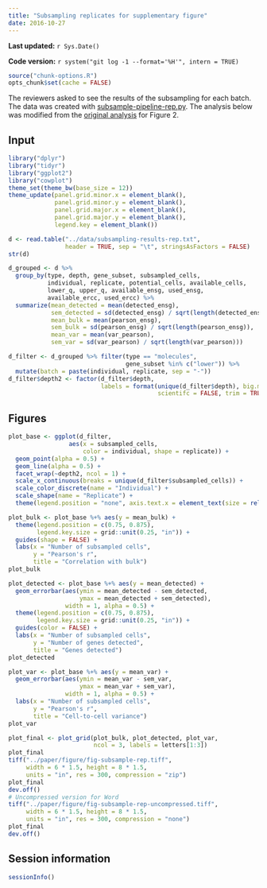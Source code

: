 ```yaml
---
title: "Subsampling replicates for supplementary figure"
date: 2016-10-27
---
```


**Last updated:** `r Sys.Date()`

**Code version:** `r system("git log -1 --format='%H'", intern = TRUE)`

```r
source("chunk-options.R")
opts_chunk$set(cache = FALSE)
```

The reviewers asked to see the results of the subsampling for each batch.
The data was created with [subsample-pipeline-rep.py](https://github.com/jdblischak/singleCellSeq/blob/master/code/subsample-pipeline-rep.py).
The analysis below was modified from the [original analysis](subsample-final.html) for Figure 2.

## Input

```r
library("dplyr")
library("tidyr")
library("ggplot2")
library("cowplot")
theme_set(theme_bw(base_size = 12))
theme_update(panel.grid.minor.x = element_blank(),
             panel.grid.minor.y = element_blank(),
             panel.grid.major.x = element_blank(),
             panel.grid.major.y = element_blank(),
             legend.key = element_blank())
```

```r
d <- read.table("../data/subsampling-results-rep.txt",
                header = TRUE, sep = "\t", stringsAsFactors = FALSE)
str(d)
```

```r
d_grouped <- d %>%
  group_by(type, depth, gene_subset, subsampled_cells,
           individual, replicate, potential_cells, available_cells,
           lower_q, upper_q, available_ensg, used_ensg,
           available_ercc, used_ercc) %>%
  summarize(mean_detected = mean(detected_ensg),
            sem_detected = sd(detected_ensg) / sqrt(length(detected_ensg)),
            mean_bulk = mean(pearson_ensg),
            sem_bulk = sd(pearson_ensg) / sqrt(length(pearson_ensg)),
            mean_var = mean(var_pearson),
            sem_var = sd(var_pearson) / sqrt(length(var_pearson)))
```

```r
d_filter <- d_grouped %>% filter(type == "molecules",
                                 gene_subset %in% c("lower")) %>%
  mutate(batch = paste(individual, replicate, sep = "-"))
d_filter$depth2 <- factor(d_filter$depth,
                          labels = format(unique(d_filter$depth), big.mark = ",",
                                          scientifc = FALSE, trim = TRUE))
```

## Figures

```r
plot_base <- ggplot(d_filter,
                 aes(x = subsampled_cells,
                     color = individual, shape = replicate)) +
  geom_point(alpha = 0.5) +
  geom_line(alpha = 0.5) +
  facet_wrap(~depth2, ncol = 1) +
  scale_x_continuous(breaks = unique(d_filter$subsampled_cells)) +
  scale_color_discrete(name = "Individual") +
  scale_shape(name = "Replicate") +
  theme(legend.position = "none", axis.text.x = element_text(size = rel(0.75)))
```

```r
plot_bulk <- plot_base %+% aes(y = mean_bulk) +
  theme(legend.position = c(0.75, 0.875),
        legend.key.size = grid::unit(0.25, "in")) +
  guides(shape = FALSE) +
  labs(x = "Number of subsampled cells",
       y = "Pearson's r",
       title = "Correlation with bulk")
plot_bulk
```

```r
plot_detected <- plot_base %+% aes(y = mean_detected) +
  geom_errorbar(aes(ymin = mean_detected - sem_detected,
                    ymax = mean_detected + sem_detected),
                width = 1, alpha = 0.5) +
  theme(legend.position = c(0.75, 0.875),
        legend.key.size = grid::unit(0.25, "in")) +
  guides(color = FALSE) +
  labs(x = "Number of subsampled cells",
       y = "Number of genes detected",
       title = "Genes detected")
plot_detected
```

```r
plot_var <- plot_base %+% aes(y = mean_var) +
  geom_errorbar(aes(ymin = mean_var - sem_var,
                    ymax = mean_var + sem_var),
                width = 1, alpha = 0.5) +
  labs(x = "Number of subsampled cells",
       y = "Pearson's r",
       title = "Cell-to-cell variance")
plot_var
```

```r
plot_final <- plot_grid(plot_bulk, plot_detected, plot_var,
                        ncol = 3, labels = letters[1:3])
plot_final
tiff("../paper/figure/fig-subsample-rep.tiff",
     width = 6 * 1.5, height = 8 * 1.5,
     units = "in", res = 300, compression = "zip")
plot_final
dev.off()
# Uncompressed version for Word
tiff("../paper/figure/fig-subsample-rep-uncompressed.tiff",
     width = 6 * 1.5, height = 8 * 1.5,
     units = "in", res = 300, compression = "none")
plot_final
dev.off()
```

## Session information

```r
sessionInfo()
```
